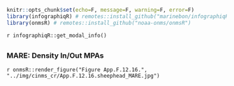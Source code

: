 ```r
knitr::opts_chunk$set(echo=F, message=F, warning=F, error=F)
library(infographiqR) # remotes::install_github("marinebon/infographiqR") 
library(onmsR) # remotes::install_github("noaa-onms/onmsR")
```

`r infographiqR::get_modal_info()`

## {.tabset}

### MARE: Density In/Out MPAs

`r onmsR::render_figure("Figure App.F.12.16.", "../img/cinms_cr/App.F.12.16.sheephead_MARE.jpg")`


 
